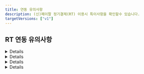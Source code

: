 ```yaml
---
title: 연동 유의사항
description: (신)페이팔 정기결제(RT) 이용시 특이사항을 확인할수 있습니다.
targetVersions: ["v1"]
---
```



## RT 연동 유의사항

<Details>
  <Details.Summary>빌링키 발급 수단 및 정보를 알 수 없음</Details.Summary>

  <Details.Content>
    페이팔을 통해 다양한 수단으로 빌링키 발급이 가능하지만, 페이팔이 승인 된 빌링키 발급 수단 및 정보를 알려주지 않습니다. 따라서 페이팔 빌링키 발급 건의 결제 수단(pay\_method)은 모두 paypal로 일괄 저장되며 [발급 된 빌링키 정보 조회](/api/rest-v1/billingkey?v=v1#get%20%2Fsubscribe%2Fcustomers%2F%7Bcustomer_uid%7D)시 카드 정보는 모두 null로 내려갑니다.

    ```http
    GET /subscribe/customers/{customer_uid}

    {
      // ...중략
      "pg_provider": "paypal_v2",
      "customer_uid": "{customer_uid}",
      "card_name": null,
      "card_code": null,
      "card_number": null,
      "card_type": null
    }
    ```
  </Details.Content>
</Details>

<Details>
  <Details.Summary>Manges & Fraudnet 이상 거래 대응 필요</Details.Summary>

  <Details.Content>
    페이팔은 이상 거래를 줄이기 위해 Rist Data Aquisition 정책을 시행하고 있습니다.
    일반 결제나 빌링키 발급은 페이팔 버튼을 통해 진행되기 때문에
    페이팔이 이상 거래 판단을 위한 구매자 접속 정보를 얻을 수 있지만,
    발급 된 빌링키로 재결제 (again API 호출) 할때는 고객사 서버에서 포트원 API를 통해
    페이팔 API가 호출되는 구조이기 때문에 이상 거래 판단을 위한 구매자 접속 정보를 얻을 수 없습니다.

    따라서 발급 된 빌링키로 재결제를 할때는 구매자의 브라우저/디바이스 접속 정보를
    페이팔에 전달할 수 있도록 **again API가 호출되는 고객사 클라이언트 페이지에
    반드시 페이팔 Fraudnet 스크립트/Manges SDK를 아래와 같이 추가해야** 합니다.

    <mark style="color:red;">
      **페이팔 RT를 통한 again API 호출시에는 Manges & Fraudnet 조치가 필수적으로 요구됩니다.**
    </mark>

    브라우저/앱에 페이팔 Fraudnet Script/Manges SDK를 추가한 후 again API를 호출할때 진행되는 플로우는 아래와 같습니다.

    <Figure src="/gitbook-assets/ko/paypal-rt/manges-fraudnet-flow.png" />

    ### 브라우저

    ```html
    <!-- again API가 호출되는 고객사 클라이언트 -->
    <script
      type="application/json"
      fncls="fnparams-dede7cc5-15fd-4c75-a9f4-36c430ee3a99"
    >
      {
        "f": "RISK_SESSION_CORRELATION_ID",
        "s": "SOURCE_IDENTIFIER",
        "sandbox": true
      }
    </script>
    <script type="text/javascript" src="https://c.paypal.com/da/r/fb.js"></script>
    <noscript>
      <img
        src="https://c.paypal.com/v1/r/d/b/ns?f=RISK_SESSION_CORRELATION_ID&s=SOURCE_IDENTIFIER&js=0&r=1"
      />
    </noscript>
    ```

    |파라미터 |설명                                                                           |예시                                           |
    |---------|-------------------------------------------------------------------------------|-----------------------------------------------|
    |`fncls`  |`fnparams-dede7cc5-15fd-4c75-a9f4-36c430ee3a99`로 항상 고정                    |`fnparams-dede7cc5-15fd-4c75-a9f4-36c430ee3a99`|
    |`f`      |주문번호(`merchant_uid`) 전달                                                  |`mid_1683690731602`                            |
    |`s`      |string (`{페이팔 Account ID}_{페이지 유형}` 형식. 페이지 유형은 아래 목록 참고)|`7WBB3CKT63FRG_checkout-page`                  |
    |`sandbox`|페이팔 Account ID가 테스트 용인지 운영 용인지 여부                             |`true`                                         |

    **\[페이지 유형]**

    - `home-page`
    - `search-result-page`
    - `category-page`
    - `product-detail-page`
    - `cart-page`
    - `inline-cart-page`
    - `checkout-page`

    ### 앱

    #### 안드로이드

    [**Android Integration of Magnes**](http://developer.paypal.com/limited-release/magnes/integrate/android/) 가이드 문서에 따라
    아래와 같이 collectAndSubmit 메소드 호출을 통해 페이팔로 디바이스 정보를 보내야 합니다.
    이때 두번째 파라미터(paypalClientMetaDataId)로는 주문번호(merchant\_uid)를 전달해주시면 됩니다.

    ```java
    MagnesResult magnesResult = MagnesSDK.getInstance()
       .collectAndSubmit(Context context, String paypalClientMetaDataId,
         HashMap<String, String>
         additionalData)
    ```

    ### IOS Switft

    [**iOS Swift SDK Integration**](http://developer.paypal.com/limited-release/magnes/integrate/ios-swift/) 가이드 문서에 따라
    아래와 같이 collectAndSubmit 메소드 호출을 통해 페이팔로 디바이스 정보를 보내야 합니다.
    이때 첫번째 파라미터(withPayPalClientMetadataId)로는 주문번호(merchant\_uid)를 전달해주시면 됩니다.

    ```swift
    let magnesResult:MagnesResult =
    MagnesSDK.shared().collectAndSubmit(withPayPalClientMetadataId:
      "YOUR-PAYPAL-CLIENT-METADATA-ID", withAdditionalData: [String: String])
    ```

    ### IOS Objective-C

    [**iOS Objective-C SDK Integration of Magnes**](http://developer.paypal.com/limited-release/magnes/integrate/ios-objective-c/) 가이드 문서에 따라
    아래와 같이 collectAndSubmitWithPayPalClientMetadataId 메소드 호출을 통해 페이팔로 디바이스 정보를 보내야 합니다.
    이때 첫번째 파라미터(YOUR-PAYPAL-CLIENT-METADATA-ID)로는 주문번호(merchant\_uid)를 전달해주시면 됩니다.

    ```objective-c
    //PPRMOCMagnesSDK *magnesSDK = [PPRMOCMagnesSDK shared];
    PPRMOCMagnesSDKResult *magnesResult =
    [magnesSDK
    collectAndSubmitWithPayPalClientMetadataId:@"YOUR-PAYPAL-CLIENT-METADATA-ID"
    withAdditionalData:@{}];
    ```
  </Details.Content>
</Details>

<Details>
  <Details.Summary>파라미터 유의사항</Details.Summary>

  <Details.Content>
    ### `name`

    빌링키 발급 창 내 “판매자가 보낸 메모” 하단에 표기할 메시지를 name 파라미터로 전달할 수 있습니다.

    <Figure src="/gitbook-assets/ko/paypal-rt/paypal-rt-name.png" />

    ### `pg`

    필수 입력이며 페이팔의 경우 `paypal_v2` 또는 `paypal_v2.{페이팔 Account ID}`를 입력해야 합니다. <mark style="color:red;">**paypal로 입력시 빌링키 발급이 불가능**</mark>합니다.

    ### `pay_method`

    `paypal`만 입력 가능하며 다른 값을 입력하면 “페이팔에서 제공하지 않는 빌링키 발급 수단입니다.”라는 에러 메시지와 함께 빌링키 발급 창이 호출되지 않습니다.

    또한 pay\_method를 `paypal`로 입력 후 카드, 계좌 등 어떤 결제 수단으로 빌링키를 발급 받아도 빌링키 발급 수단은 무조건 `paypal`로 저장됩니다. 이는 페이팔이 실제 발급 된 빌링키 종류를 구분해 알려주지 않고 모두 `paypal`로 일괄 응답해주기 때문입니다.

    ### `bypass.paypal_v2.style`

    페이팔 RT 버튼을 커스터마이징 하기 위한 파라미터입니다. 자세한 내용은 [페이팔에서 제공하는 문서](http://developer.paypal.com/sdk/js/reference/#link-style)를 참고하세요.

    ### `bypass.paypal_v2.shipping_address`

    페이팔은 기본적으로 구매자가 페이팔에 가입할때 입력 한 배송 정보를 빌링키 발급 창에 자동으로 입력해줍니다. 만약 이 배송 정보를 override하고 싶다면 shipping\_address 파라미터에 override할 주소를 입력하고 shipping\_address.recipient\_name에 override할 수령인 이름을 입력하면 됩니다.

    배송 정보 중 <mark style="color:red;">**`line1`, `city` 그리고 `country_code`는 필수 입력**</mark>입니다. 전달하지
    않을 경우 에러가 리턴되며 빌링키 발급 창이 호출되지 않습니다.

    ```json
    {
      "bypass": {
        "paypal_v2": {
          // ...중략
          "shipping_address": {
            // 상품 수령 주소
            "recipient_name": "홍길동", // 수령인 이름
            "line1": "세종대로 110", // 도로명 주소
            "line2": "서울특별시청", // 아파트 동 호수
            "city": "중구", // 시(Los Angeles, New York)
            "state": "서울특별시", // 주(CA, NY)
            "postal_code": "04524", // 상품 수령지 우편번호
            "country_code": "KR" // [필수 입력] 상품 수령지 국가 코드
          }
        } // end-of paypal_v2
      } // end-of-bypass
    }
    ```

    <div class="items-center gap-2 md:flex">
      <Figure src="/gitbook-assets/ko/paypal-rt/paypal-rt-no-shipping-address.png" caption="shipping_address를 전달하지 않은 경우 가입시 설정된 기본 정보(수령인 이름: John Doe / 배송 주소: 1 Main St, San Jose, CA 95131, UnitedStates)로 설정됩니다." />

      <Figure src="/gitbook-assets/ko/paypal-rt/paypal-rt-shipping-address.png" caption="shipping_address에 수령인 이름과 배송 정보를 전달한 경우 수령인 이름과 배송 정보가 override 됩니다." />
    </div>
  </Details.Content>
</Details>

<Details>
  <Details.Summary>사용 불가능한 파라미터</Details.Summary>

  <Details.Content>
    ### `amount/tax_free`

    결제/면세 금액 파라미터는 결제 시에만 제공되기 때문에 빌링키 발급 시에는 무조건 0으로 저장됩니다.

    ### `country`

    빌링키 발급 국가를 의미하는 country 파라미터로 페이팔 sandbox 모드에서만 유의미하며 **운영 모드에서는 구매자가 접속한 환경에 따라 자동 적용되기 때문에 전달한 파라미터가 무시**됩니다.

    ### `currency`

    결제 통화를 의미하는 currency 파라미터로 빌링키 발급시에는 결제가 되지 않기 때문에 해당 파라미터는 무시됩니다.

    ### `buyer_addr`

    페이팔 빌링키 발급 창 내에는 상품 배송지(shipping address)가 표기되는데, 이 상품 배송지는 페이팔 회원가입시 기입한 정보가 자동으로 입력됩니다.

    단, 이때의 주소는 총 5개의 영역으로 나누어진 상세 주소로 기존에 포트원이 제공하던 buyer\_addr 파라미터로는 커버가 불가능하므로 페이팔 전용 파라미터(`bypass.paypal_v2.shipping_address`)를 사용하셔야 합니다. 자세한 내용은 하단의 예제 코드를 참고해주세요.

    ```json
    {
      "bypass": {
        "paypal_v2": {
          // ...중략
          "shipping_address": {
            // 상품 수령 주소
            "recipient_name": "홍길동", // 수령인 이름
            "line1": "세종대로 110", // 도로명 주소
            "line2": "서울특별시청", // 아파트 동 호수
            "city": "중구", // 시(Los Angeles, New York)
            "state": "서울특별시", // 주(CA, NY)
            "postal_code": "04524", // 상품 수령지 우편번호
            "country_code": "KR" // [필수 입력] 상품 수령지 국가 코드
          }
        } // end-of paypal_v2
      } // end-of-bypass
    }
    ```

    ### `popup`

    페이팔의 경우 빌링키 발급 창이 무조건 팝업으로 렌더링되기 때문에 해당 파라미터는 무시 됩니다.

    ### `m_redirect_url`

    페이팔의 경우 PC와 모바일 모두 팝업으로 빌링키 발급 창이 렌더링되기 때문에 빌링키 발급 프로세스 종료시 모두 콜백 함수가 호촐됩니다. 따라서 m\_redirect\_url 파라미터는 무시됩니다.

    ### `app_scheme`

    페이팔의 경우 외부 앱으로 이동하는 경우가 없기 때문에 해당 파라미터는 무시됩니다.

    ### `escrow`

    페이팔의 경우 에스크로 결제를 지원하지 않기 때문에 해당 파라미터는 무시됩니다.

    ### `language`

    빌링키 발급 창 언어 설정을 의미하는 language 파라미터는 구매자가 접속한 환경에 따라 자동 적용되기 때문에 전달한 파라미터가 무시됩니다.

    ### `bypass.isCulturalExpense`

    페이팔의 경우 문화비 결제가 불가능하기 때문에 해당 파라미터는 무시됩니다.

    ### `bypass.cashReceiptType`

    페이팔의 경우 현금영수증 발급이 불가능하기 때문에 해당 파라미터는 무시됩니다.

    ### `bypass.customerIdentifier`

    페이팔의 경우 현금영수증 발급이 불가능하기 때문에 해당 파라미터는 무시됩니다.

    ### `bypass.useInternationalFreeFromMall`

    페이팔의 경우 상점 부담 무이자 할부가 불가능하기 때문에 해당 파라미터는 무시됩니다.

    ### `card`

    페이팔의 경우 카드사 다이렉트 호출, 상점 부담 무이자 할부, 렌더링 될 카드 종류 제어 등이 불가능하기 때문에 해당 파라미터는 무시됩니다.

    ### `display`

    카드 할부 개월수를 의미하는 display: \{ card\_quota } 파라미터는 결제 시에만 적용되므로 빌링키 발급 시에는 무시됩니다.

    ### `vbank_due`

    페이팔의 경우 가상계좌 결제를 지원하지 않기 때문에 해당 파라미터는 무시됩니다.

    ### `appCard`

    페이팔의 경우 앱카드 결제가 불가능하기 때문에 해당 파라미터는 무시됩니다.

    ### `useCardPoint`

    페이팔의 경우 카드 포인트 결제가 불가능하기 때문에 해당 파라미터는 무시됩니다.

    ### `period`

    페이팔은 빌링키 발급 창 내 제공 기간 정보 노출을 지원하지 않아 해당 파라미터가 무시됩니다.

    ### `storeDetails`

    페이팔은 상점 세부 정보를 입력할 필요가 없기 때문에 해당 파라미터가 무시됩니다.
  </Details.Content>
</Details>
